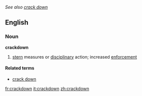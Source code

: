 ''See also [[crack down]]''
==English==

===Noun===
'''crackdown'''
#[[stern]] measures or [[disciplinary]] action; increased [[enforce]]ment

====Related terms====
*[[crack down]]

[[fr:crackdown]]
[[it:crackdown]]
[[zh:crackdown]]